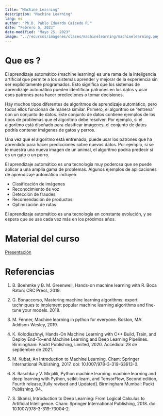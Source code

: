 ---
title: "Machine Learning"
description: "Machine Learning"
lang: es
author: "Ph.D. Pablo Eduardo Caicedo R."
date: "Febrero 6, 2023"
date-modified: "Mayo 25, 2023"
image: "../recursos/imagenes/clases/machinelearning/machinelearning.png"
---

# Que es ?

El aprendizaje automático (machine learning) es una rama de la inteligencia artificial que permite a los sistemas aprender y mejorar de la experiencia sin ser explícitamente programados. Esto significa que los sistemas de aprendizaje automático pueden identificar patrones en los datos y usar esos patrones para hacer predicciones o tomar decisiones.

Hay muchos tipos diferentes de algoritmos de aprendizaje automático, pero todos ellos funcionan de manera similar. Primero, el algoritmo se "entrena" con un conjunto de datos. Este conjunto de datos contiene ejemplos de los tipos de problemas que el algoritmo debe resolver. Por ejemplo, si el algoritmo está diseñado para clasificar imágenes, el conjunto de datos podría contener imágenes de gatos y perros.

Una vez que el algoritmo está entrenado, puede usar los patrones que ha aprendido para hacer predicciones sobre nuevos datos. Por ejemplo, si se le muestra una nueva imagen de un animal, el algoritmo podría predecir si es un gato o un perro.

El aprendizaje automático es una tecnología muy poderosa que se puede aplicar a una amplia gama de problemas. Algunos ejemplos de aplicaciones de aprendizaje automático incluyen:

- Clasificación de imágenes
- Reconocimiento de voz
- Detección de fraudes
- Recomendación de productos
- Optimización de rutas

El aprendizaje automático es una tecnología en constante evolución, y se espera que se use cada vez más en los próximos años.

# Material del curso

[Presentación](../pres/MachineLearning.qmd)

# Referencias

1. B. Boehmke y B. M. Greenwell, Hands-on machine learning with R. Boca Raton: CRC Press, 2019.

2. G. Bonaccorso, Mastering machine learning algorithms: expert techniques to implement popular machine learning algorithms and fine-tune your models. 2018.

3. M. Fenner, Machine learning in python for everyone. Boston, MA: Addison-Wesley, 2019.

4. K. Kolodiazhnyi, Hands-On Machine Learning with C++ Build, Train, and Deploy End-To-end Machine Learning and Deep Learning Pipelines. Birmingham: Packt Publishing, Limited, 2020. Accedido: 28 de septiembre de 2021.

5. M. Kubat, An Introduction to Machine Learning. Cham: Springer International Publishing, 2017. doi: 10.1007/978-3-319-63913-0.

6. S. Raschka y V. Mirjalili, Python machine learning: machine learning and deep learning with Python, scikit-learn, and TensorFlow, Second edition, Fourth release,[fully revised and Updated]. Birmingham Mumbai: Packt Publishing, 04.

7. S. Skansi, Introduction to Deep Learning: From Logical Calculus to Artificial Intelligence. Cham: Springer International Publishing, 2018. doi: 10.1007/978-3-319-73004-2.